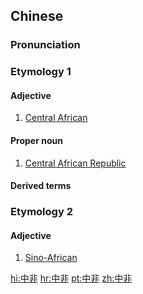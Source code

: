 ==Chinese==

===Pronunciation===
{{zh-pron
|m=zhōngfēi
|c=zung1 fei1
|mn=tiong-hui
|cat=a,pn
}}

===Etymology 1===
{{zh-forms|central|Africa}}

====Adjective====
{{zh-adj}}

# [[Central African]]

====Proper noun====
{{zh-proper}}

# [[Central African Republic]]

====Derived terms====
{{zh-der|中非共和國|中非人}}

===Etymology 2===
{{zh-forms|China|Africa}}

====Adjective====
{{zh-adj}}

# [[Sino-]][[African]]

[[hi:中非]]
[[hr:中非]]
[[pt:中非]]
[[zh:中非]]